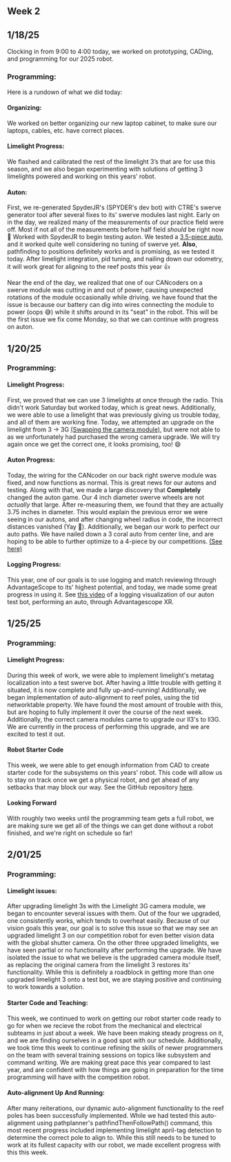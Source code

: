 

## Week 2

## 1/18/25

Clocking in from 9:00 to 4:00 today, we worked on prototyping, CADing, and programming for our 2025 robot.

### **Programming:**

Here is a rundown of what we did today:

#### Organizing:
We worked on better organizing our new laptop cabinet, to make sure our laptops, cables, etc. have correct places.


#### Limelight Progress:
We flashed and calibrated the rest of the limelight 3’s that are for use this season, and we also began experimenting with solutions of getting 3 limelights powered and working on this years’ robot.


#### Auton:
First, we re-generated SpyderJR's (SPYDER's dev bot) with CTRE's swerve generator tool after several fixes to its' swerve modules last night.
Early on in the day, we realized many of the measurements of our practice field were off. Most if not all of the measurements before half field *should* be right now 🙏
Worked with SpyderJR to begin testing auton. We tested a [3.5-piece auto](https://imgur.com/U4cxS4H), and it worked quite well considering no tuning of swerve yet.
**Also**, pathfinding to positions definitely works and is promising, as we tested it today. After limelight integration, pid tuning, and nailing down our odometry, it will work great for aligning to the reef posts this year 👍 

Near the end of the day, we realized that one of our CANcoders on a swerve module was cutting in and out of power, causing unexpected rotations of the module occasionally while driving.
we have found that the issue is because our battery can dig into wires connecting the module to power (oops 😅) while it shifts around in its "seat" in the robot. This will
be the first issue we fix come Monday, so that we can continue with progress on auton.


## 1/20/25

### **Programming:**

#### Limelight Progress:

First, we proved that we can use 3 limelights at once through the radio. This didn't work Saturday but worked today, which is great news. 
Additionally, we were able to use a limelight that was previously giving us trouble today, and all of them are working fine. 
Today, we attempted an upgrade on the limelight from 3 -> 3G [(Swapping the camera module)](https://docs.limelightvision.io/docs/docs-limelight/hardware/limelight-3-global-shutter-upgrade), but were not able to as we unfortunately had 
purchased the wrong camera upgrade. We will try again once we get the correct one, it looks promising, too! 😄

#### Auton Progress:

Today, the wiring for the CANcoder on our back right swerve module was fixed, and now functions as normal. This is great news for our autons and testing. Along with that, we made a large discovery that **Completely** changed the auton game. Our 4 inch diameter swerve wheels are not *actually* that large. 
After re-measuring them, we found that they are actually 3.75 inches in diameter. This would explain the previous error we were seeing in our 
autons, and after changing wheel radius in code, the incorrect distances vanished (Yay 🎉). Additionally, we began our work to perfect our auto 
paths. We have nailed down a 3 coral auto from center line, and are hoping to be able to further optimize to a 4-piece by our competitions. 
[(See here)](https://imgur.com/a/Qjjf39E)

#### Logging Progress:

This year, one of our goals is to use logging and match reviewing through AdvantageScope to its' highest potential, and today, we made some great 
progress in using it. See [this video](https://imgur.com/a/hwpz6Zl) of a logging visualization of our auton test bot, performing an auto, 
through Advantagescope XR.


## 1/25/25

### **Programming:**

#### Limelight Progress:

During this week of work, we were able to implement limelight's metatag localization into a test swerve bot. After having a little trouble with getting it situated, it is now complete and fully 
up-and-running! Additionally, we began implementation of auto-alignment to reef poles, using the tid networktable property. We have found the most amount of trouble with this, but are hoping to 
fully implement it over the course of the next week. Additionally, the correct camera modules came to upgrade our ll3's to ll3G. We are currently in the process of performing this upgrade, and 
we are excited to test it out.

#### Robot Starter Code 

This week, we were able to get enough information from CAD to create starter code for the subsystems on this years' robot. This code will allow us to stay on track once we get a physical robot,
and get ahead of any setbacks that may block our way. See the GitHub repository [here](https://github.com/feds201/Scarlett).

#### Looking Forward

With roughly two weeks until the programming team gets a full robot, we are making sure we get all of the things we can get done without a robot finished, and we're right on schedule so far!


## 2/01/25

### **Programming:**

#### Limelight issues:

After upgrading limelight 3s with the Limelight 3G camera module, we began to encounter several issues with them. Out of the four we upgraded, one consistently works, which tends to overheat easily.
Because of our vision goals this year, our goal is to solve this issue so that we may see an upgraded limelight 3 on our competition robot for even better vision data with the global shutter camera.
On the other three upgraded limelights, we have seen partial or no functionality after performing the upgrade. We have isolated the issue to what we believe is the upgraded camera module itself, as 
replacing the original camera from the limelight 3 restores its' functionality. While this is definitely a roadblock in getting more than one upgraded limelight 3 onto a test bot, we are staying positive
and continuing to work towards a solution.

#### Starter Code and Teaching:

This week, we continued to work on getting our robot starter code ready to go for when we recieve the robot from the mechanical and electrical subteams in just about a week. We have been making steady progress on it,
and we are finding ourselves in a good spot with our schedule. Additionally, we took time this week to continue refining the skills of newer programmers on the team with several training sessions on topics like subsystem
and command writing. We are making great pace this year compared to last year, and are confident with how things are going in preparation for the time programming will have with the competition robot.

#### Auto-alignment Up And Running:

After many reiterations, our dynamic auto-alignment functionality to the reef poles has been successfully implemented. While we had tested this auto-alignment using pathplanner's pathfindThenFollowPath() command,
this most recent progress included implementing limelight april-tag detection to determine the correct pole to align to. While this still needs to be tuned to work at its fullest capacity with our robot, we made 
excellent progress with this this week.

